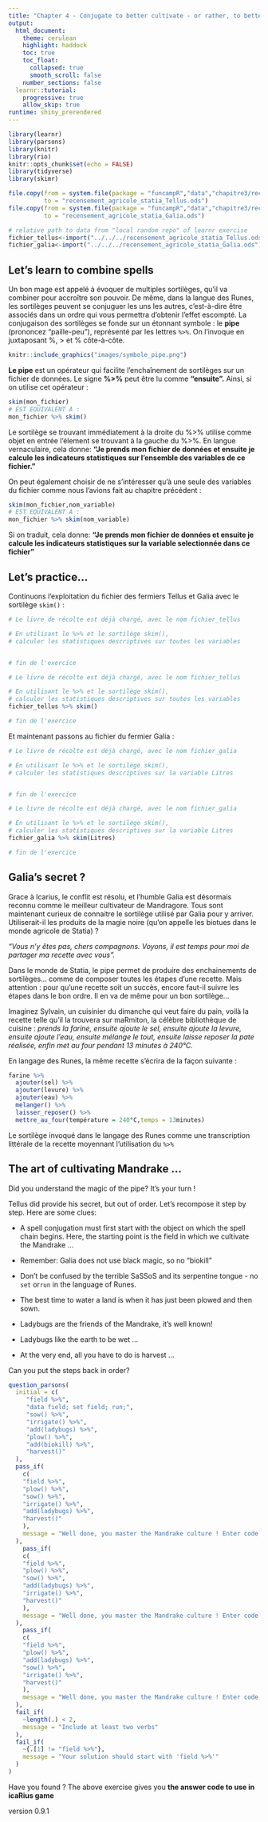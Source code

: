 ```yaml
---
title: "Chapter 4 - Conjugate to better cultivate - or rather, to better calculate..."
output: 
  html_document:
    theme: cerulean
    highlight: haddock
    toc: true
    toc_float:
      collapsed: true
      smooth_scroll: false
    number_sections: false
  learnr::tutorial:
    progressive: true
    allow_skip: true
runtime: shiny_prerendered
---
```


```r
library(learnr)
library(parsons)
library(knitr)
library(rio)
knitr::opts_chunk$set(echo = FALSE)
library(tidyverse)
library(skimr)

file.copy(from = system.file(package = "funcampR","data","chapitre3/recensement_agricole_statia_Tellus.ods"),
          to = "recensement_agricole_statia_Tellus.ods")
file.copy(from = system.file(package = "funcampR","data","chapitre3/recensement_agricole_statia_Galia.ods"),
          to = "recensement_agricole_statia_Galia.ods")


```

```r
# relative path to data from "local random repo" of learnr exercise
fichier_tellus<-import("../../../recensement_agricole_statia_Tellus.ods")
fichier_galia<-import("../../../recensement_agricole_statia_Galia.ods")
```

## Let's learn to combine spells

Un bon mage est appelé à évoquer de multiples sortilèges, qu'il va combiner pour accroître son pouvoir. De même, dans la langue des Runes, les sortilèges peuvent se conjuguer les uns les autres, c'est-à-dire être associés dans un ordre qui vous permettra d'obtenir l'effet escompté. La conjugaison des sortilèges se fonde sur un étonnant symbole : le **pipe** (prononcez "paille-peu"), représenté par les lettres `%>%`. On l'invoque en juxtaposant %, > et % côte-à-côte. 

```r
knitr::include_graphics("images/symbole_pipe.png")
```

**Le pipe** est un opérateur qui facilite l'enchaînement de sortilèges sur un fichier de données. Le signe **%>%** peut être lu comme **"ensuite".**  Ainsi, si on utilise cet opérateur :

```r
skim(mon_fichier)
# EST EQUIVALENT A :
mon_fichier %>% skim()
```

Le sortilège se trouvant immédiatement à la droite du %>% utilise comme objet en entrée l'élement se trouvant à la gauche du %>%. En langue vernaculaire, cela donne: **"Je prends mon fichier de données et ensuite je calcule les indicateurs statistiques sur l'ensemble des variables de ce fichier."**
<p>
<p>
On peut également choisir de ne s'intéresser qu'à une seule des variables du fichier comme nous l'avions fait au chapitre précédent :

```r
skim(mon_fichier,nom_variable)
# EST EQUIVALENT A :
mon_fichier %>% skim(nom_variable)
```

Si on traduit, cela donne: **"Je prends mon fichier de données et ensuite je calcule les indicateurs statistiques sur la variable selectionnée dans ce fichier"**

## Let's practice...
 
Continuons l'exploitation du fichier des fermiers Tellus et Galia avec le sortilège `skim()` : 

```r
# Le livre de récolte est déjà chargé, avec le nom fichier_tellus

# En utilisant le %>% et le sortilège skim(), 
# calculer les statistiques descriptives sur toutes les variables 


# fin de l'exercice
``` 

```r
# Le livre de récolte est déjà chargé, avec le nom fichier_tellus

# En utilisant le %>% et le sortilège skim(), 
# calculer les statistiques descriptives sur toutes les variables 
fichier_tellus %>% skim()

# fin de l'exercice
``` 

Et maintenant passons au fichier du fermier Galia :

```r
# Le livre de récolte est déjà chargé, avec le nom fichier_galia

# En utilisant le %>% et le sortilège skim(), 
# calculer les statistiques descriptives sur la variable Litres


# fin de l'exercice
``` 
 

```r
# Le livre de récolte est déjà chargé, avec le nom fichier_galia

# En utilisant le %>% et le sortilège skim(), 
# calculer les statistiques descriptives sur la variable Litres
fichier_galia %>% skim(Litres)

# fin de l'exercice
```  
 
 
## Galia's secret ?

Grace à Icarius, le conflit est résolu, et l'humble Galia est désormais reconnu comme le meilleur cultivateur de Mandragore. Tous sont maintenant curieux de connaitre le sortilège utilisé par Galia pour y arriver. Utiliserait-il les produits de la magie noire (qu'on appelle les biotues dans le monde agricole de Statia) ? 

*"Vous n'y êtes pas, chers compagnons. Voyons, il est temps pour moi de partager ma recette avec vous".* 

Dans le monde de Statia, le pipe permet de produire des enchainements de sortilèges... comme de composer toutes les étapes d'une recette. Mais attention : pour qu'une recette soit un succès, encore faut-il suivre les étapes dans le bon ordre. Il en va de même pour un bon sortilège...

Imaginez Sylvain, un cuisinier du dimanche qui veut faire du pain, voilà la recette telle qu'il la trouvera sur maRmiton, la célèbre bibliothèque de cuisine : *prends la farine, ensuite ajoute le sel, ensuite ajoute la levure, ensuite ajoute l'eau, ensuite mélange le tout, ensuite laisse reposer la pate réalisée, enfin met au four pendant 13 minutes à 240°C.*

En langage des Runes, la même recette s'écrira de la façon suivante :

```r
farine %>% 
  ajouter(sel) %>% 
  ajouter(levure) %>% 
  ajouter(eau) %>% 
  melanger() %>% 
  laisser_reposer() %>% 
  mettre_au_four(température = 240°C,temps = 13minutes)
```

Le sortilège invoqué dans le langage des Runes comme une transcription littérale de la recette moyennant l'utilisation du `%>%`

## The art of cultivating Mandrake ...

Did you understand the magic of the pipe? It's your turn !

Tellus did provide his secret, but out of order. Let's recompose it step by step. Here are some clues:

- A spell conjugation must first start with the object on which the spell chain begins. Here, the starting point is the field in which we cultivate the Mandrake ...

- Remember: Galia does not use black magic, so no "biokill"

- Don't be confused by the terrible SaSSoS and its serpentine tongue - no `set` or` run` in the language of Runes.

- The best time to water a land is when it has just been plowed and then sown.

- Ladybugs are the friends of the Mandrake, it's well known!

- Ladybugs like the earth to be wet ...

- At the very end, all you have to do is harvest ...

Can you put the steps back in order?


```r
question_parsons(
  initial = c(
     "field %>%",
     "data field; set field; run;",
     "sow() %>%",
     "irrigate() %>%",
     "add(ladybugs) %>%",
     "plow() %>%",
     "add(biokill) %>%",
     "harvest()"
  ),
  pass_if(
    c(
    "field %>%",
    "plow() %>%",
    "sow() %>%",
    "irrigate() %>%",
    "add(ladybugs) %>%",
    "harvest()"
    ),
    message = "Well done, you master the Mandrake culture ! Enter code 777 in icaRius game to continue the adventure"
  ),
    pass_if(
    c(
    "field %>%",
    "plow() %>%",
    "sow() %>%",
    "add(ladybugs) %>%",
    "irrigate() %>%",
    "harvest()"
    ),
    message = "Well done, you master the Mandrake culture ! Enter code 777 in icaRius game to continue the adventure"
  ),
    pass_if(
    c(
    "field %>%",
    "plow() %>%",
    "add(ladybugs) %>%",
    "sow() %>%",
    "irrigate() %>%",
    "harvest()"
    ),
    message = "Well done, you master the Mandrake culture ! Enter code 777 in icaRius game to continue the adventure"
  ),
  fail_if(
    ~length(.) < 2,
    message = "Include at least two verbs"
  ),
  fail_if(
    ~{.[1] != "field %>%"},
    message = "Your solution should start with 'field %>%'"
  )
)
```

Have you found ? The above exercise gives you **the answer code to use in icaRius game** 

version 0.9.1
